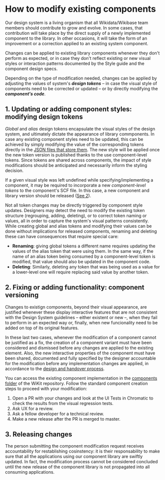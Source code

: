 
<Meta title="Documentation/How to modify existing components" />

# How to modify existing components

Our design system is a living organism that all Wikidata/Wikibase team members should contribute to grow and evolve. In some cases, that contribution will take place by the direct supply of a newly implemented component to the library. In other occasions, it will take the form of an improvement or a correction applied to an existing system component. 

Changes can be applied to existing library components whenever they don't perform as expected, or in case they don't reflect existing or new visual styles or interaction patterns documented by the Style guide and the component design specs.

Depending on the type of modification needed, changes can be applied by adjusting the values of system's ***design tokens*** – in case the visual style of components need to be corrected or updated – or by directly modifying the ***component's code***. 

## 1. Updating or adding component styles: modifying design tokens

_Global_ and _alias_ design tokens encapsulate the visual styles of the design system, and ultimately dictate the appearance of library commponents. In case any existing component styles need to be updated, this can be achieved by simply modifying the value of the corresponding tokens directly in the [JSON files that store them](https://github.com/wmde/wikit/tree/master/tokens/properties). The new style will be applied once the new token version is published thanks to the use component-level tokens. Since tokens are shared across components, the impact of style modifications should be anticipated and necessarily inform the styling decision.

If a given visual style was left undefined while specifying/implementing a component, it may be required to incorporate a new _component-level tokens_ to the component's SCF file. In this case, a new component and library version should be released ([See 2](#2-fixing-or-adding-functionality-component-versioning)).

Not all token changes may be directly triggered by component style updates. Designers may detect the need to modify the existing token structure (regrouping, adding, deleting), or to correct token naming or values, all in order to capture the system's visual patterns consistently. 
While creating global and alias tokens and modifying their values can be done without implications for released components, renaming and deleting these can have consequences that require special care:

- **Renaming**: giving global tokens a different name requires updating the values of the alias token that were using them. In the same way, if the name of an alias token being consumed by a component-level token is modified, that value should also be updated in the component code.
- **Deleting**: Similarly, deleting any token that was being used as a value for a lower-level one will require replacing said value by another token.


## 2. Fixing or adding functionality: component versioning

Changes to existign components, beyond their visual appearance, are justified whenever these display interactive features that are not consistent with the Design System guidelines – either existent or new –, when they fail to perform in an expected way or, finally, when new funcionality need to be added on top of its original features. 

In these last two cases, whenever the modification of a component cannot be justified as a fix, the creation of a component variant must have been considered and dismissed before any changes are applied to the existing element. Also, the new interactive properties of the component must have been shared, documented and fully specified by the designer accountable for the modification before any implementation changes are applied, in accordance to the [design and handover process](/?path=/story/documentation-how-to-create-reusable-components-designing-components--page#3-design-handover).

You can access the existing component implementation in the [components folder](https://github.com/wmde/wikit/tree/master/vue-components/src) of the WiKit repository. Follow the standard component creation steps to proceed with your modification:

1. Open a PR with your changes and look at the UI Tests in Chromatic to check the results from the visual regression tests.
2. Ask UX for a review.
3. Ask a fellow developer for a technical review.
4. Make a new release after the PR is merged to master.


## 3. Releasing changes

The person submitting the component modification request receives accountability for restablishing cosinstency: it is their responsability to make sure that all the applications using our component library are swiftly updated. In fact, the modification process cannot be considered concluded until the new release of the component library is not propagated into all consuming applications.
